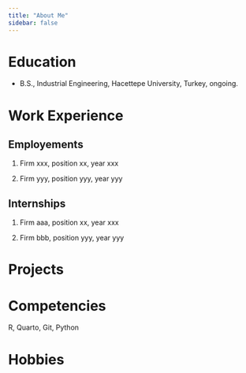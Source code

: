 ---
title: "About Me"
sidebar: false 
---

# Education

-   B.S., Industrial Engineering, Hacettepe University, Turkey, ongoing.

# Work Experience

## Employements

1.  Firm xxx, position xx, year xxx

2.  Firm yyy, position yyy, year yyy

## Internships

1.  Firm aaa, position xx, year xxx

2.  Firm bbb, position yyy, year yyy

# Projects

# Competencies

R, Quarto, Git, Python

# Hobbies
